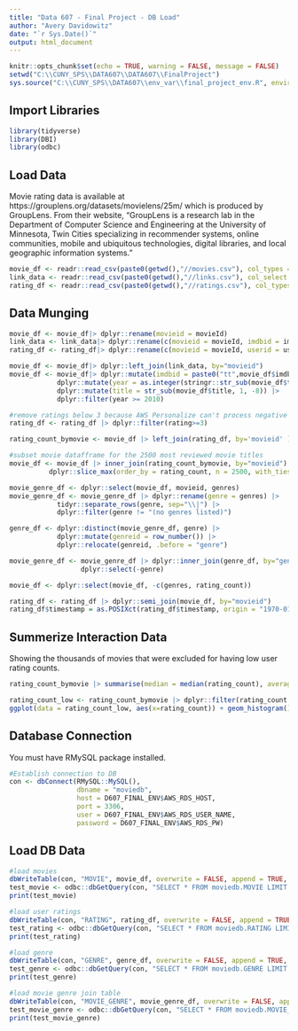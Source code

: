 ```yaml
---
title: "Data 607 - Final Project - DB Load"
author: "Avery Davidowitz"
date: "`r Sys.Date()`"
output: html_document
---
```


```r
knitr::opts_chunk$set(echo = TRUE, warning = FALSE, message = FALSE)
setwd("C:\\CUNY_SPS\\DATA607\\DATA607\\FinalProject")
sys.source("C:\\CUNY_SPS\\DATA607\\env_var\\final_project_env.R", envir = knitr::knit_global())
```

## Import Libraries
```r
library(tidyverse)
library(DBI)
library(odbc)
```


## Load Data
Movie rating data is available at https://grouplens.org/datasets/movielens/25m/ which is produced by GroupLens. From their website,
"GroupLens is a research lab in the Department of Computer Science and Engineering at the University of Minnesota, Twin Cities specializing in recommender systems, online communities, mobile and ubiquitous technologies, digital libraries, and local geographic information systems."

```r
movie_df <- readr::read_csv(paste0(getwd(),"//movies.csv"), col_types = "icc")
link_data <- readr::read_csv(paste0(getwd(),"//links.csv"), col_select = -tmdbId, col_types = "ic")
rating_df <- readr::read_csv(paste0(getwd(),"//ratings.csv"), col_types = "iid?")
```


## Data Munging

```r
movie_df <- movie_df|> dplyr::rename(movieid = movieId)
link_data <- link_data|> dplyr::rename(c(movieid = movieId, imdbid = imdbId))
rating_df <- rating_df|> dplyr::rename(c(movieid = movieId, userid = userId))

movie_df <- movie_df|> dplyr::left_join(link_data, by="movieid")
movie_df <- movie_df|> dplyr::mutate(imdbid = paste0("tt",movie_df$imdbid)) |>
            dplyr::mutate(year = as.integer(stringr::str_sub(movie_df$title,-5,-2))) |>
            dplyr::mutate(title = str_sub(movie_df$title, 1, -8)) |>
            dplyr::filter(year >= 2010)

#remove ratings below 3 because AWS Personalize can't process negative feedback
rating_df <- rating_df |> dplyr::filter(rating>=3)

rating_count_bymovie <- movie_df |> left_join(rating_df, by='movieid' ) |> group_by(movieid) |> tally(!is.na(userid), name="rating_count")

#subset movie datafframe for the 2500 most reviewed movie titles 
movie_df <- movie_df |> inner_join(rating_count_bymovie, by="movieid") |>
          dplyr::slice_max(order_by = rating_count, n = 2500, with_ties = FALSE)

movie_genre_df <- dplyr::select(movie_df, movieid, genres)
movie_genre_df <- movie_genre_df |> dplyr::rename(genre = genres) |>
            tidyr::separate_rows(genre, sep="\\|") |>
            dplyr::filter(genre != "(no genres listed)")

genre_df <- dplyr::distinct(movie_genre_df, genre) |>
            dplyr::mutate(genreid = row_number()) |>
            dplyr::relocate(genreid, .before = "genre")

movie_genre_df <- movie_genre_df |> dplyr::inner_join(genre_df, by="genre") |>
                  dplyr::select(-genre)

movie_df <- dplyr::select(movie_df, -c(genres, rating_count))
```

```r
rating_df <- rating_df |> dplyr::semi_join(movie_df, by="movieid")
rating_df$timestamp = as.POSIXct(rating_df$timestamp, origin = "1970-01-01")
```

## Summerize Interaction Data
Showing the thousands of movies that were excluded for having low user rating counts.

```r
rating_count_bymovie |> summarise(median = median(rating_count), average= mean(rating_count), count = n())

rating_count_low <- rating_count_bymovie |> dplyr::filter(rating_count <10)
ggplot(data = rating_count_low, aes(x=rating_count)) + geom_histogram()
```


## Database Connection

You must have RMySQL package installed.

```r
#Establish connection to DB
con <- dbConnect(RMySQL::MySQL(), 
                 dbname = "moviedb", 
                 host = D607_FINAL_ENV$AWS_RDS_HOST, 
                 port = 3306,
                 user = D607_FINAL_ENV$AWS_RDS_USER_NAME,
                 password = D607_FINAL_ENV$AWS_RDS_PW)
```

## Load DB Data

```r
#load movies
dbWriteTable(con, "MOVIE", movie_df, overwrite = FALSE, append = TRUE, row.names = FALSE) #load into DB
test_movie <- odbc::dbGetQuery(con, "SELECT * FROM moviedb.MOVIE LIMIT 6;") #test insert
print(test_movie)

#load user ratings
dbWriteTable(con, "RATING", rating_df, overwrite = FALSE, append = TRUE, row.names = FALSE) #load into DB
test_rating <- odbc::dbGetQuery(con, "SELECT * FROM moviedb.RATING LIMIT 6;") #test insert
print(test_rating)

#load genre
dbWriteTable(con, "GENRE", genre_df, overwrite = FALSE, append = TRUE, row.names = FALSE) #load into DB
test_genre <- odbc::dbGetQuery(con, "SELECT * FROM moviedb.GENRE LIMIT 6;") #test insert
print(test_genre)

#load movie genre join table
dbWriteTable(con, "MOVIE_GENRE", movie_genre_df, overwrite = FALSE, append = TRUE, row.names = FALSE) #load into DB
test_movie_genre <- odbc::dbGetQuery(con, "SELECT * FROM moviedb.MOVIE_GENRE LIMIT 6;") #test insert
print(test_movie_genre)
```

